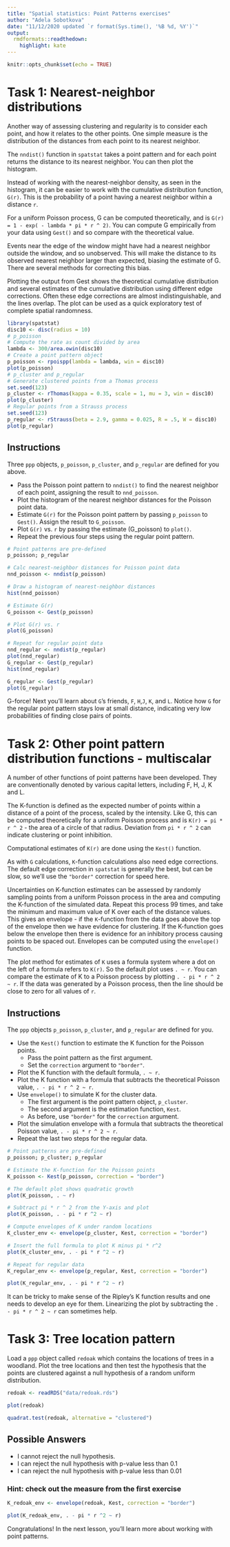 ---
title: "Spatial statistics: Point Patterns exercises"
author: "Adela Sobotkova"
date: "11/12/2020 updated `r format(Sys.time(), '%B %d, %Y')`"
output:
  rmdformats::readthedown:
    highlight: kate
---

```{r setup, include=FALSE}
knitr::opts_chunk$set(echo = TRUE)
```


# Task 1: Nearest-neighbor distributions

Another way of assessing clustering and regularity is to consider each point, and how it relates to the other points. One simple measure is the distribution of the distances from each point to its nearest neighbor.

The `nndist()` function in `spatstat` takes a point pattern and for each point returns the distance to its nearest neighbor. You can then plot the histogram.

Instead of working with the nearest-neighbor density, as seen in the histogram, it can be easier to work with the cumulative distribution function, `G(r)`. This is the probability of a point having a nearest neighbor within a distance `r`.

For a uniform Poisson process, G can be computed theoretically, and is `G(r) = 1 - exp( - lambda * pi * r ^ 2)`. You can compute G empirically from your data using `Gest()` and so compare with the theoretical value.

Events near the edge of the window might have had a nearest neighbor outside the window, and so unobserved. This will make the distance to its observed nearest neighbor larger than expected, biasing the estimate of G. There are several methods for correcting this bias.

Plotting the output from Gest shows the theoretical cumulative distribution and several estimates of the cumulative distribution using different edge corrections. Often these edge corrections are almost indistinguishable, and the lines overlap. The plot can be used as a quick exploratory test of complete spatial randomness.


```{r create points, echo = FALSE}
library(spatstat)
disc10 <- disc(radius = 10)
# p_poisson 
# Compute the rate as count divided by area
lambda <- 300/area.owin(disc10)
# Create a point pattern object
p_poisson <- rpoispp(lambda = lambda, win = disc10)
plot(p_poisson)
# p_cluster and p_regular
# Generate clustered points from a Thomas process
set.seed(123)
p_cluster <- rThomas(kappa = 0.35, scale = 1, mu = 3, win = disc10)
plot(p_cluster)
# Regular points from a Strauss process
set.seed(123)
p_regular <- rStrauss(beta = 2.9, gamma = 0.025, R = .5, W = disc10)
plot(p_regular)
```


## Instructions

Three `ppp` objects, `p_poisson`, `p_cluster`, and `p_regular` are defined for you above.

* Pass the Poisson point pattern to `nndist()` to find the nearest neighbor of each point, assigning the result to `nnd_poisson`.
* Plot the histogram of the nearest neighbor distances for the Poisson point data.
* Estimate `G(r)` for the Poisson point pattern by passing `p_poisson` to `Gest()`. Assign the result to `G_poisson`.
* Plot `G(r)` vs. `r` by passing the estimate (G_poisson) to `plot()`.
* Repeat the previous four steps using the regular point pattern.


```{r NNA exercise, eval= FALSE}
# Point patterns are pre-defined
p_poisson; p_regular

# Calc nearest-neighbor distances for Poisson point data
nnd_poisson <- nndist(p_poisson)

# Draw a histogram of nearest-neighbor distances
hist(nnd_poisson)

# Estimate G(r)
G_poisson <- Gest(p_poisson)

# Plot G(r) vs. r
plot(G_poisson)

# Repeat for regular point data
nnd_regular <- nndist(p_regular)
plot(nnd_regular)
G_regular <- Gest(p_regular)
hist(nnd_regular)

G_regular <- Gest(p_regular)
plot(G_regular)
```

G-force! Next you'll learn about `G`'s friends, `F`, `H`,` J`, `K`, and `L`. Notice how `G` for the regular point pattern stays low at small distance, indicating very low probabilities of finding close pairs of points.


# Task 2: Other point pattern distribution functions - multiscalar
A number of other functions of point patterns have been developed. They are conventionally denoted by various capital letters, including F, H, J, K and L.

The K-function is defined as the expected number of points within a distance of a point of the process, scaled by the intensity. Like G, this can be computed theoretically for a uniform Poisson process and is `K(r) = pi * r ^ 2` - the area of a circle of that radius. Deviation from `pi * r ^ 2` can indicate clustering or point inhibition.

Computational estimates of `K(r)` are done using the `Kest()` function.

As with `G` calculations, `K`-function calculations also need edge corrections. The default edge correction in `spatstat` is generally the best, but can be slow, so we'll use the `"border"` correction for speed here.

Uncertainties on K-function estimates can be assessed by randomly sampling points from a uniform Poisson process in the area and computing the K-function of the simulated data. Repeat this process 99 times, and take the minimum and maximum value of K over each of the distance values. This gives an envelope - if the `K`-function from the data goes above the top of the envelope then we have evidence for clustering. If the K-function goes below the envelope then there is evidence for an inhibitory process causing points to be spaced out. Envelopes can be computed using the `envelope()` function.

The plot method for estimates of `K` uses a formula system where a dot on the left of a formula refers to `K(r)`. So the default plot uses `. ~ r`. You can compare the estimate of K to a Poisson process by plotting `. - pi * r ^ 2 ~ r`. If the data was generated by a Poisson process, then the line should be close to zero for all values of `r`.

## Instructions

The `ppp` objects `p_poisson`, `p_cluster`, and `p_regular` are defined for you.

* Use the `Kest()` function to estimate the K function for the Poisson points.
  -   Pass the point pattern as the first argument.
  -   Set the `correction` argument to `"border"`.
* Plot the K function with the default formula, `. ~ r`.
* Plot the K function with a formula that subtracts the theoretical Poisson value, `. - pi * r ^ 2 ~ r`.
* Use `envelope()` to simulate K for the cluster data.
  -   The first argument is the point pattern object, `p_cluster`.    
  -   The second argument is the estimation function, `Kest`.
  -   As before, use `"border"` for the `correction` argument.
* Plot the simulation envelope with a formula that subtracts the theoretical Poisson value, `. - pi * r ^ 2 ~ r`.
* Repeat the last two steps for the regular data.

```{r K function, eval=FALSE}
# Point patterns are pre-defined
p_poisson; p_cluster; p_regular

# Estimate the K-function for the Poisson points
K_poisson <- Kest(p_poisson, correction = "border")

# The default plot shows quadratic growth
plot(K_poisson, . ~ r)

# Subtract pi * r ^ 2 from the Y-axis and plot
plot(K_poisson, . - pi * r ^2 ~ r)

# Compute envelopes of K under random locations
K_cluster_env <- envelope(p_cluster, Kest, correction = "border")

# Insert the full formula to plot K minus pi * r^2
plot(K_cluster_env, . - pi * r ^2 ~ r)

# Repeat for regular data
K_regular_env <- envelope(p_regular, Kest, correction = "border")

plot(K_regular_env, . - pi * r ^2 ~ r)
```

It can be tricky to make sense of the Ripley's K function results and one needs to develop an eye for them. Linearizing the plot by subtracting the `. - pi * r ^ 2 ~ r` can sometimes help.  

# Task 3: Tree location pattern

Load a `ppp` object called `redoak` which contains the locations of trees in a woodland. Plot the tree locations and then test the hypothesis that the points are clustered against a null hypothesis of a random uniform distribution.

```{r, eval= FALSE}
redoak <- readRDS("data/redoak.rds")

plot(redoak)

quadrat.test(redoak, alternative = "clustered")
```

## Possible Answers

* I cannot reject the null hypothesis. 
* I can reject the null hypothesis with p-value less than 0.1 
* I can reject the null hypothesis with p-value less than 0.01

### Hint: check out the measure from the first exercise 
```{r Tree location pattern}
K_redoak_env <- envelope(redoak, Kest, correction = "border")

plot(K_redoak_env, . - pi * r ^2 ~ r)
```


Congratulations! In the next lesson, you'll learn more about working with point patterns.

